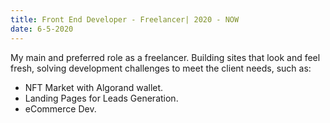 ```yaml
---
title: Front End Developer - Freelancer| 2020 - NOW
date: 6-5-2020
---
```


My main and preferred role as a freelancer.  Building sites that look and feel fresh, solving development challenges to meet the client needs, such as:
- NFT Market with Algorand wallet.
- Landing Pages for Leads Generation.
- eCommerce Dev.